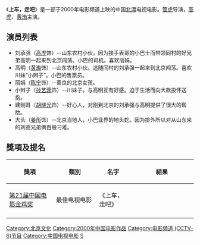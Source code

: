 {{expand|time=2013-07-05T07:13:54+00:00}}
《'''上车，走吧'''》是一部于2000年电影频道上映的中国[[北漂|北漂]]电视电影。[[管虎|管虎]]导演，[[高虎|高虎]]、[[黄渤|黄渤]]主演。

==演员列表==
*刘承强（[[高虎|高虎]]饰）--山东农村小伙。因为接手表哥的小巴士而带领同村的好兄弟高明一起来到北京闯荡。小巴的司机。喜欢丽娟。
*高明（[[黄渤|黄渤]]饰）--山东农村小伙。追随同村的刘承强一起来到北京闯荡。喜欢川妹“小辫子”。小巴的售票员。
*丽娟（[[陈宁|陈宁]]饰）--善良的北京女孩。
*小辫子（[[孙艺菲|孙艺菲]]饰）--川妹子。与高明互有好感。迫于生活而向大款投怀送抱。
*建刚哥（[[胡晓光|胡晓光]]饰）--好心人，对刚到北京的刘承强与高明提供了很大的帮助。
*大头（[[姜彤|姜彤]]饰）--北京当地人，小巴业界的地头蛇。因为排外所以对从山东来的刘高兄弟俩百般刁难。

== 獎項及提名 ==
{| class="wikitable" width="82%"
|-align=center
! width="25%"|獎項
! width="23%"|類別
! width="18%"|名字
! width="8%"|結果 
|- align=center
| rowspan="1"|[[第21届中国电影金鸡奖|第21届中国电影金鸡奖]]
| 最佳电视电影
| 《上车，走吧》
| {{won}}
|-
|}

{{管虎}}
{{黄渤}}

[[Category:北京文化|Category:北京文化]]
[[Category:2000年中国电影作品|Category:2000年中国电影作品]]
[[Category:电影频道_(CCTV-6)节目|Category:电影频道 (CCTV-6)节目]]
[[Category:中国电视电影|Category:中国电视电影]]
[[Category:黄渤|S]]